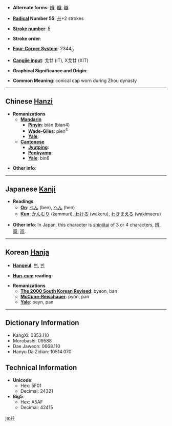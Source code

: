 * '''Alternate forms''': [[辨]], [[瓣]], [[辯]]

* '''[[Wiktionary:Chinese radical index| Radical]] Number 55''': [[Wiktionary:Chinese radical index 廾|廾]]+2 strokes

* '''[[Wiktionary:Chinese total strokes index|Stroke number]]''': [[Wiktionary:Chinese total strokes index 5|5]]

* '''Stroke order''': 

* '''[[Wiktionary:Chinese four corner index|Four-Corner System]]''': 2344<sub>0</sub>

* '''[[Wiktionary:Chinese Cangjie index|Cangjie input]]''': 戈廿 (IT), X戈廿 (XIT)

* '''Graphical Significance and Origin''': 

* '''Common Meaning''': conical cap worn during Zhou dynasty

----

== Chinese [[Hanzi]] ==

* '''Romanizations'''
** '''[[Mandarin]]'''
*** '''[[Pinyin]]''': biàn (bian4)
*** '''[[Wade-Giles]]''': pien<sup>4</sup>
*** '''[[Yale]]''': 
** '''[[Cantonese]]'''
*** '''[[Jyutping]]''':
*** '''[[Penkyamp]]''': 
*** '''[[Yale]]''': bin6

* '''Other info''': 

----

== Japanese [[Kanji]] ==

* '''Readings'''
** '''[[On]]''': [[べん]] (ben), [[へん]] (hen)
** '''[[Kun]]''': [[かんむり]] (kammuri), [[わける]] (wakeru), [[わきまえる]] (wakimaeru)

* '''Other info''': In Japan, this character is [[shinjitai]] of 3 or 4 characters, [[辨]], [[瓣]], [[辯]]. 

----

== Korean [[Hanja]] ==

* '''[[Hangeul]]''': [[변]], [[반]]

* '''[[Hun-eum]] reading''': 

* '''Romanizations'''
** '''[[The 2000 South Korean Revised Romanization|The 2000 South Korean Revised]]''': byeon, ban
** '''[[McCune-Reischauer]]''': pyŏn, pan
** '''[[Yale]]''': peyn, pan

----

== Dictionary Information ==

* KangXi: 0353.110
* Morobashi: 09588
* Dae Jaweon: 0668.110
* Hanyu Da Zidian: 10514.070

== Technical Information ==

* '''Unicode''':
** Hex: 5F01
** Decimal: 24321
* '''Big5''':
** Hex: A5AF
** Decimal: 42415

[[ja:弁]]